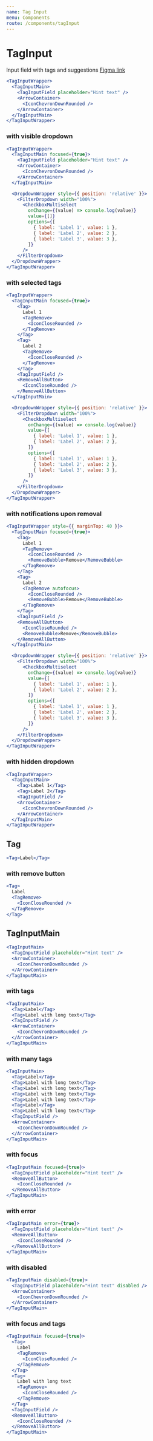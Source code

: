 ```yaml
---
name: Tag Input
menu: Components
route: /components/tagInput
---
```


# TagInput

Input field with tags and suggestions
[Figma link](https://www.figma.com/file/rQDkupIZuIlueXNMoYObjt/Hub88-Templates?node-id=1942%3A12077)

```jsx react-live
<TagInputWrapper>
  <TagInputMain>
    <TagInputField placeholder="Hint text" />
    <ArrowContainer>
      <IconChevronDownRounded />
    </ArrowContainer>
  </TagInputMain>
</TagInputWrapper>
```

### with visible dropdown

```jsx react-live
<TagInputWrapper>
  <TagInputMain focused={true}>
    <TagInputField placeholder="Hint text" />
    <ArrowContainer>
      <IconChevronDownRounded />
    </ArrowContainer>
  </TagInputMain>

  <DropdownWrapper style={{ position: 'relative' }}>
    <FilterDropdown width="100%">
      <CheckboxMultiselect
        onChange={(value) => console.log(value)}
        value={[]}
        options={[
          { label: 'Label 1', value: 1 },
          { label: 'Label 2', value: 2 },
          { label: 'Label 3', value: 3 },
        ]}
      />
    </FilterDropdown>
  </DropdownWrapper>
</TagInputWrapper>
```

### with selected tags

```jsx react-live
<TagInputWrapper>
  <TagInputMain focused={true}>
    <Tag>
      Label 1
      <TagRemove>
        <IconCloseRounded />
      </TagRemove>
    </Tag>
    <Tag>
      Label 2
      <TagRemove>
        <IconCloseRounded />
      </TagRemove>
    </Tag>
    <TagInputField />
    <RemoveAllButton>
      <IconCloseRounded />
    </RemoveAllButton>
  </TagInputMain>

  <DropdownWrapper style={{ position: 'relative' }}>
    <FilterDropdown width="100%">
      <CheckboxMultiselect
        onChange={(value) => console.log(value)}
        value={[
          { label: 'Label 1', value: 1 },
          { label: 'Label 2', value: 2 },
        ]}
        options={[
          { label: 'Label 1', value: 1 },
          { label: 'Label 2', value: 2 },
          { label: 'Label 3', value: 3 },
        ]}
      />
    </FilterDropdown>
  </DropdownWrapper>
</TagInputWrapper>
```

### with notifications upon removal

```jsx react-live
<TagInputWrapper style={{ marginTop: 40 }}>
  <TagInputMain focused={true}>
    <Tag>
      Label 1
      <TagRemove>
        <IconCloseRounded />
        <RemoveBubble>Remove</RemoveBubble>
      </TagRemove>
    </Tag>
    <Tag>
      Label 2
      <TagRemove autofocus>
        <IconCloseRounded />
        <RemoveBubble>Remove</RemoveBubble>
      </TagRemove>
    </Tag>
    <TagInputField />
    <RemoveAllButton>
      <IconCloseRounded />
      <RemoveBubble>Remove</RemoveBubble>
    </RemoveAllButton>
  </TagInputMain>

  <DropdownWrapper style={{ position: 'relative' }}>
    <FilterDropdown width="100%">
      <CheckboxMultiselect
        onChange={(value) => console.log(value)}
        value={[
          { label: 'Label 1', value: 1 },
          { label: 'Label 2', value: 2 },
        ]}
        options={[
          { label: 'Label 1', value: 1 },
          { label: 'Label 2', value: 2 },
          { label: 'Label 3', value: 3 },
        ]}
      />
    </FilterDropdown>
  </DropdownWrapper>
</TagInputWrapper>
```

### with hidden dropdown

```jsx react-live
<TagInputWrapper>
  <TagInputMain>
    <Tag>Label 1</Tag>
    <Tag>Label 2</Tag>
    <TagInputField />
    <ArrowContainer>
      <IconChevronDownRounded />
    </ArrowContainer>
  </TagInputMain>
</TagInputWrapper>
```

## Tag

```jsx react-live
<Tag>Label</Tag>
```

### with remove button

```jsx react-live
<Tag>
  Label
  <TagRemove>
    <IconCloseRounded />
  </TagRemove>
</Tag>
```

## TagInputMain

```jsx react-live
<TagInputMain>
  <TagInputField placeholder="Hint text" />
  <ArrowContainer>
    <IconChevronDownRounded />
  </ArrowContainer>
</TagInputMain>
```

### with tags

```jsx react-live
<TagInputMain>
  <Tag>Label</Tag>
  <Tag>Label with long text</Tag>
  <TagInputField />
  <ArrowContainer>
    <IconChevronDownRounded />
  </ArrowContainer>
</TagInputMain>
```

### with many tags

```jsx react-live
<TagInputMain>
  <Tag>Label</Tag>
  <Tag>Label with long text</Tag>
  <Tag>Label with long text</Tag>
  <Tag>Label with long text</Tag>
  <Tag>Label with long text</Tag>
  <Tag>Label</Tag>
  <Tag>Label with long text</Tag>
  <TagInputField />
  <ArrowContainer>
    <IconChevronDownRounded />
  </ArrowContainer>
</TagInputMain>
```

### with focus

```jsx react-live
<TagInputMain focused={true}>
  <TagInputField placeholder="Hint text" />
  <RemoveAllButton>
    <IconCloseRounded />
  </RemoveAllButton>
</TagInputMain>
```

### with error

```jsx react-live
<TagInputMain error={true}>
  <TagInputField placeholder="Hint text" />
  <RemoveAllButton>
    <IconCloseRounded />
  </RemoveAllButton>
</TagInputMain>
```

### with disabled

```jsx react-live
<TagInputMain disabled={true}>
  <TagInputField placeholder="Hint text" disabled />
  <ArrowContainer>
    <IconChevronDownRounded />
  </ArrowContainer>
</TagInputMain>
```

### with focus and tags

```jsx react-live
<TagInputMain focused={true}>
  <Tag>
    Label
    <TagRemove>
      <IconCloseRounded />
    </TagRemove>
  </Tag>
  <Tag>
    Label with long text
    <TagRemove>
      <IconCloseRounded />
    </TagRemove>
  </Tag>
  <TagInputField />
  <RemoveAllButton>
    <IconCloseRounded />
  </RemoveAllButton>
</TagInputMain>
```
